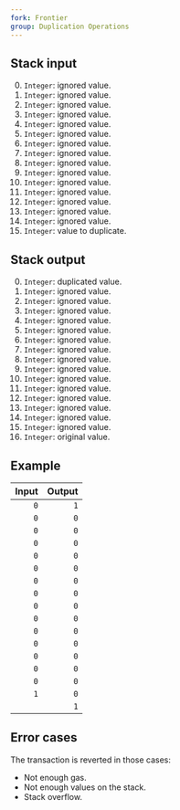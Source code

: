 ```yaml
---
fork: Frontier
group: Duplication Operations
---
```


## Stack input

0. `Integer`: ignored value.
1. `Integer`: ignored value.
2. `Integer`: ignored value.
3. `Integer`: ignored value.
4. `Integer`: ignored value.
5. `Integer`: ignored value.
6. `Integer`: ignored value.
7. `Integer`: ignored value.
8. `Integer`: ignored value.
9. `Integer`: ignored value.
10. `Integer`: ignored value.
11. `Integer`: ignored value.
12. `Integer`: ignored value.
13. `Integer`: ignored value.
14. `Integer`: ignored value.
15. `Integer`: value to duplicate.

## Stack output

0. `Integer`: duplicated value.
1. `Integer`: ignored value.
2. `Integer`: ignored value.
3. `Integer`: ignored value.
4. `Integer`: ignored value.
5. `Integer`: ignored value.
6. `Integer`: ignored value.
7. `Integer`: ignored value.
8. `Integer`: ignored value.
9. `Integer`: ignored value.
10. `Integer`: ignored value.
11. `Integer`: ignored value.
12. `Integer`: ignored value.
13. `Integer`: ignored value.
14. `Integer`: ignored value.
15. `Integer`: ignored value.
16. `Integer`: original value.

## Example

| Input | Output |
|------:|-------:|
| `0` | `1` |
| `0` | `0` |
| `0` | `0` |
| `0` | `0` |
| `0` | `0` |
| `0` | `0` |
| `0` | `0` |
| `0` | `0` |
| `0` | `0` |
| `0` | `0` |
| `0` | `0` |
| `0` | `0` |
| `0` | `0` |
| `0` | `0` |
| `0` | `0` |
| `1` | `0` |
| | `1` |

## Error cases

The transaction is reverted in those cases:
- Not enough gas.
- Not enough values on the stack.
- Stack overflow.
